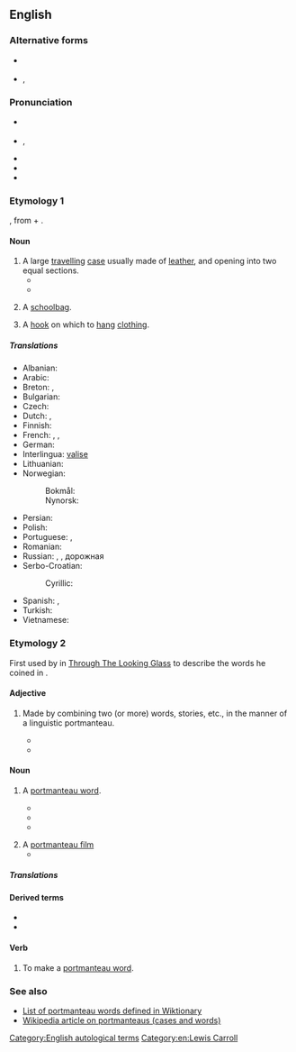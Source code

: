 ==English==
{{was wotd|2007|March|8}}
{{wikipedia}}

===Alternative forms===
* {{sense|travelling case}} {{l|en|portmantua}}
* {{sense|schoolbag}} {{q|shortening}} {{l|en|port}}, {{q|shortening}} {{l|en|school port}}

===Pronunciation===
* {{a|RP}} {{IPA|en|/pɔːtˈmæn.təʊ/}}
* {{a|US}} {{enPR|pôrtmă'ntō|pô'rtmăntōʹ}}, {{IPA|en|/pɔːɹtˈmæntoʊ/|/ˌpɔːɹtmænˈtoʊ/}}
* {{audio|en|en-us-portmanteau-1.ogg|Audio 1 (US)}}
* {{audio|en|en-us-portmanteau-2.ogg|Audio 2 (US)}}
* {{audio|en|en-au-portmanteau.ogg|Audio (AU)}}

===Etymology 1===
{{root|en|ine-pro|*per- (fare)}}
{{bor|en|fr|portemanteau||coat stand}}, from {{m|fr|porte||carry}} + {{m|fr|manteau||coat}}.

====Noun====
{{en-noun|s|portmanteaux}}

# A large [[travel]]ling [[case]] usually made of [[leather]], and opening into two equal sections.
#* {{quote-book|en|year=1667|author={{w|Charles Croke}}|title=Fortune's Uncertainty|text=Rodolphus therefore finding such an earnest Invitation, embrac'd it with thanks, and with his Servant and '''Portmanteau''', went to Don Juan's; where they first found good Stabling for their Horses, and afterwards as good Provision for themselves.}}
#* {{quote-book|en|year=1859|author={{w|Charles Dickens}}|chapter=The Mortals in the House|title={{w|The Haunted House (story)|The Haunted House}}|text=He brought down with him to our haunted house a little cask of salt beef; for, he is always convinced that all salt beef not of his own pickling, is mere carrion, and invariably, when he goes to London, packs a piece in his '''portmanteau'''.}}
# {{lb|en|Australia|dated}} A [[schoolbag]].
# {{lb|en|archaic}} A [[hook]] on which to [[hang]] [[clothing]].

=====Translations=====
{{trans-top|case}}
* Albanian: {{t+|sq|baule|f}}
* Arabic: {{t|ar|حقيبَة سفر}}
* Breton: {{t+|br|mal|f}}, {{t|br|malizenn|f}}
* Bulgarian: {{t|bg|голям кожен куфар}}
* Czech: {{t|cs|kontaminace}}
* Dutch: {{t+|nl|koffer|f}}, {{t+|nl|valies|f}}
* Finnish: {{t+|fi|matkalaukku}}
* French: {{t+|fr|portemanteau|m}}, {{t+|fr|valise|f}}, {{t+|fr|malle|f}}
* German: {{t+|de|Koffer|m}}
* Interlingua: [[valise#Interlingua|valise]]
* Lithuanian: {{t|lt|lagaminas|m}}
* Norwegian: {{t|no|koffert|m}}
*: Bokmål: {{t|no|koffert|m}}
*: Nynorsk: {{t|nn|koffert|m}}
{{trans-mid}}
* Persian: {{t+|fa|چمدان|tr=chamedan}}
* Polish: {{t+|pl|waliza|f}}
* Portuguese: {{t+|pt|maleta|f}}, {{t+|pt|valise|f}}
* Romanian: {{t+|ro|valiză|f}}
* Russian: {{t+|ru|чемода́н|m}}, {{t+|ru|бау́л|m}}, дорожная {{t+|ru|су́мка|f}}
* Serbo-Croatian:
*: Cyrillic: {{t|sh|кожни кофер|m|tr=kožni kofer|sc=Cyrl}}
* Spanish: {{t+|es|maleta|f}}, {{t+|es|valija|f}}
* Turkish: {{t+|tr|bavul}}
* Vietnamese: {{t+|vi|va li}}
{{trans-bottom}}

===Etymology 2===
First used by {{w|Lewis Carroll}} in [[s:Through The Looking Glass (And What Alice Found There)|Through The Looking Glass]] to describe the words he coined in {{w|Jabberwocky}}.

====Adjective====
{{en-adj|-}}

# {{lb|en|attributive|linguistics}} Made by combining two (or more) words, stories, etc., in the manner of a linguistic portmanteau.
#* {{quote-journal|en|author=Nicholas Lezard|title=Spooky tales by the master and friends|work=The Guardian (London)|date=December 14, 2002|page=30|passage=The overall narrator of this '''portmanteau''' story - for Dickens co-wrote it with five collaborators on his weekly periodical, ''All the Year Round'' - expresses deep, rational scepticism about the whole business of haunting.}}
#* {{quote-journal|en|date=December 11 2002|author=Nick Bradshaw|title=One day in September|work=Time Out|page=71|passage=We're so bombarded with images, it's a struggle to preserve our imaginations.' In response, he's turned to cinema, commissioning 11 film-makers to contribute to a '''portmanteau''' film, entitled '11'09"01' and composed of short films each running 11 minutes, nine seconds and one frame.}}

====Noun====
{{en-noun|s|portmanteaux}}

# {{lb|en|linguistics}} A [[portmanteau word]].
#* {{quote-book|en|year=1872|author=Lewis Carroll|title=[[s:Through The Looking Glass (And What Alice Found There)|Through The Looking Glass]]|chapter=[[s:Through the Looking Glass (And What Alice Found There)/Chapter VI|Chapter VI. Humpty Dumpty]]|passage=Well, “[[slithy]]” means “[[lithe]] and [[slimy]].” “Lithe” is the same as “active”. You see it’s like a '''[[portmanteau]]'''–there are two meanings packed up into one word.}}
#* {{quote-book|en|year=1938|title=[https://books.google.ca/books?id=xcAUAAAAIAAJ Conversion and Fusion in Modern English: A Concise History of the Scholarly Recognition of These Linguistic Processes]|author=Joane Chaffe Miller|passage=He found the blend "tomax" in "a collection of gratulatory verses presented by the President and Fellows of Harvard College 1 to the new King, George III," dated 1761. A note by the owner of the volume explains the word as a combination of [[tomahawk]] and [[axe]]: "It is a '''portmanteau''' word, which must have been as clear to the average reader in England of 1761 — as clear to George III himself - as brillig and slithy would have been to us, had not Humpty Dumpty kindly explained them."}}
#* {{quote-book|en|year=1985|title=[https://books.google.ca/books?id=1JoCEI-H0DgC&pg=PA287 Selected Papers from the XIIIth Linguistic Symposium on Romance Languages, Chapel Hill, N.C., 24-26 March 1983]|page=287|section="On the Representation of Higher Order Complex Words" by Carlos Piera of Cornell University|passage=1. '''Portmanteau''' Words and Allomorphy - This paper is primarily concerned with the theoretical implications of what have been called '''portmanteau''' words (Hockett, 1947)}}
#: {{syn|en|blend|frankenword|portmanteau word}}
# A [[portmanteau film]]
#* {{quote-web|en|work=BBC|author=Nicholas Barber|date=July 12 2021|title=The French Dispatch: Four stars for Wes Anderson's latest|url=https://www.bbc.com/culture/article/20210712-the-french-dispatch-four-stars-for-wes-andersons-latest|passage=His long-awaited '''portmanteau''', which premiered in Cannes on Monday, is the most {{w|Wes Anderson|Anderson}} of all Anderson films. It's Anderson distilled, Anderson squared, Anderson to the nth degree.}}

=====Translations=====
{{trans-see|portmanteau word}}

====Derived terms====
* {{l|en|portmanteau film}}
* {{l|en|portmanteau word}}

====Verb====
{{en-verb}}

# To make a [[portmanteau word]].

===See also===
* [[:Category:English blends|List of portmanteau words defined in Wiktionary]]
* [[w:Portmanteau|Wikipedia article on portmanteaus (cases and words)]]

[[Category:English autological terms]]
[[Category:en:Lewis Carroll]]